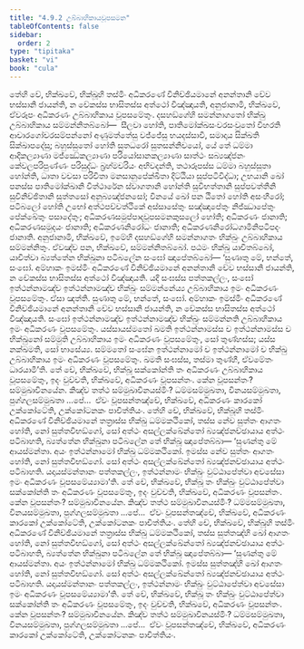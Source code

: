 ```yaml
---
title: "4.9.2 උබ්බාහිකායවූපසමන"
tableOfContents: false
sidebar:
  order: 2
type: "tipitaka"
basket: "vi"
book: "cula"
---
```



<DynamicBreadcrumb />

<Division number="231" book="cula">

<Paragraph number="944" book="cula">
තේහි චේ, භික්ඛවේ, භික්ඛූහි තස්මිං අධිකරණේ විනිච්ඡියමානේ අනන්තානි චේව භස්සානි ජායන්ති, න චේකස්ස භාසිතස්ස අත්ථෝ විඤ්ඤායති, අනුජානාමි, භික්ඛවේ, ඒවරූපං අධිකරණං උබ්බාහිකාය වූපසමේතුං. දසහඞ්ගේහි සමන්නාගතෝ භික්ඛු උබ්බාහිකාය සම්මන්නිතබ්බෝ—  සීලවා හෝති, පාතිමෝක්ඛසංවරසංවුතෝ විහරති ආචාරගෝචරසම්පන්නෝ අණුමත්තේසු වජ්ජේසු භයදස්සාවී, සමාදාය සික්ඛති සික්ඛාපදේසු; බහුස්සුතෝ හෝති සුතධරෝ සුතසන්නිචයෝ, යේ තේ ධම්මා ආදිකල්‍යාණා මජ්ඣේකල්‍යාණා පරියෝසානකල්‍යාණා සාත්ථං සබ්‍යඤ්ජනං කේවලපරිපුණ්ණං පරිසුද්ධං බ්‍රහ්මචරියං අභිවදන්ති, තථාරූපස්ස ධම්මා බහුස්සුතා හෝන්ති, ධාතා වචසා පරිචිතා මනසානුපේක්ඛිතා දිට්ඨියා සුප්පටිවිද්ධා; උභයානි ඛෝ පනස්ස පාතිමෝක්ඛානි විත්ථාරේන ස්වාගතානි හෝන්ති සුවිභත්තානි සුප්පවත්තීනි සුවිනිච්ඡිතානි සුත්තසෝ අනුබ්‍යඤ්ජනසෝ; විනයේ ඛෝ පන ඨිතෝ හෝති අසංහීරෝ; පටිබලෝ හෝති උභෝ අත්ථපච්චත්ථිකේ අස්සාසේතුං සඤ්ඤාපේතුං නිජ්ඣාපේතුං පේක්ඛේතුං පසාදේතුං; අධිකරණසමුප්පාදවූපසමනකුසලෝ හෝති; අධිකරණං ජානාති; අධිකරණසමුදයං ජානාති; අධිකරණනිරෝධං ජානාති; අධිකරණනිරෝධගාමිනිපටිපදං ජානාති. අනුජානාමි, භික්ඛවේ, ඉමේහි දසහඞ්ගේහි සමන්නාගතං භික්ඛුං උබ්බාහිකාය සම්මන්නිතුං. ඒවඤ්ච පන, භික්ඛවේ, සම්මන්නිතබ්බෝ. පඨමං භික්ඛු යාචිතබ්බෝ, යාචිත්වා බ්‍යත්තේන භික්ඛුනා පටිබලේන සංඝෝ ඤාපේතබ්බෝ—
</Paragraph>

</Division>
<Division number="232" book="cula">

<Paragraph number="945" book="cula">
‘සුණාතු මේ, භන්තේ, සංඝෝ. අම්හාකං ඉමස්මිං අධිකරණේ විනිච්ඡියමානේ අනන්තානි චේව භස්සානි ජායන්ති, න චේකස්ස භාසිතස්ස අත්ථෝ විඤ්ඤායති. යදි සංඝස්ස පත්තකල්ලං, සංඝෝ ඉත්ථන්නාමඤ්ච ඉත්ථන්නාමඤ්ච භික්ඛුං සම්මන්නේය්‍ය උබ්බාහිකාය ඉමං අධිකරණං වූපසමේතුං. ඒසා ඤත්ති.
</Paragraph>

<Paragraph number="946" book="cula">
සුණාතු මේ, භන්තේ, සංඝෝ. අම්හාකං ඉමස්මිං අධිකරණේ විනිච්ඡියමානේ අනන්තානි චේව භස්සානි ජායන්ති, න චේකස්ස භාසිතස්ස අත්ථෝ විඤ්ඤායති. සංඝෝ ඉත්ථන්නාමඤ්ච ඉත්ථන්නාමඤ්ච භික්ඛුං සම්මන්නති උබ්බාහිකාය ඉමං අධිකරණං වූපසමේතුං. යස්සායස්මතෝ ඛමති ඉත්ථන්නාමස්ස ච ඉත්ථන්නාමස්ස ච භික්ඛුනෝ සම්මුති උබ්බාහිකාය ඉමං අධිකරණං වූපසමේතුං, සෝ තුණ්හස්ස; යස්ස නක්ඛමති, සෝ භාසේය්‍ය.
</Paragraph>

<Paragraph number="947" book="cula">
සම්මතෝ සංඝේන ඉත්ථන්නාමෝ ච ඉත්ථන්නාමෝ ච භික්ඛු උබ්බාහිකාය ඉමං අධිකරණං වූපසමේතුං. ඛමති සංඝස්ස, තස්මා තුණ්හී, ඒවමේතං ධාරයාමී’ති.
</Paragraph>

<Paragraph number="948" book="cula">
තේ චේ, භික්ඛවේ, භික්ඛූ සක්කෝන්ති තං අධිකරණං උබ්බාහිකාය වූපසමේතුං, ඉදං වුච්චති, භික්ඛවේ, අධිකරණං වූපසන්තං. කේන වූපසන්තං? සම්මුඛාවිනයේන. කිඤ්ච තත්ථ සම්මුඛාවිනයස්මිං? ධම්මසම්මුඛතා, විනයසම්මුඛතා, පුග්ගලසම්මුඛතා …පේ…  ඒවං වූපසන්තඤ්චේ, භික්ඛවේ, අධිකරණං කාරකෝ උක්කෝටේති, උක්කෝටනකං පාචිත්තියං.
</Paragraph>

</Division>
<Division number="233" book="cula">

<Paragraph number="949" book="cula">
තේහි චේ, භික්ඛවේ, භික්ඛූහි තස්මිං අධිකරණේ විනිච්ඡියමානේ තත්‍රාස්ස භික්ඛු ධම්මකථිකෝ, තස්ස නේව සුත්තං ආගතං හෝති, නෝ සුත්තවිභඞ්ගෝ, සෝ අත්ථං අසල්ලක්ඛේන්තෝ බ්‍යඤ්ජනච්ඡායාය අත්ථං පටිබාහති, බ්‍යත්තේන භික්ඛුනා පටිබලේන තේ භික්ඛූ ඤාපේතබ්බා—
</Paragraph>

<Paragraph number="950" book="cula">
‘සුණන්තු මේ ආයස්මන්තා. අයං ඉත්ථන්නාමෝ භික්ඛු ධම්මකථිකෝ. ඉමස්ස නේව සුත්තං ආගතං හෝති, නෝ සුත්තවිභඞ්ගෝ. සෝ අත්ථං අසල්ලක්ඛේන්තෝ බ්‍යඤ්ජනච්ඡායාය අත්ථං පටිබාහති. යදායස්මන්තානං පත්තකල්ලං, ඉත්ථන්නාමං භික්ඛුං වුට්ඨාපේත්වා අවසේසා ඉමං අධිකරණං වූපසමේය්‍යාමා’ති.
</Paragraph>

<Paragraph number="951" book="cula">
තේ චේ, භික්ඛවේ, භික්ඛූ තං භික්ඛුං වුට්ඨාපේත්වා සක්කෝන්ති තං අධිකරණං වූපසමේතුං, ඉදං වුච්චති, භික්ඛවේ, අධිකරණං වූපසන්තං. කේන වූපසන්තං? සම්මුඛාවිනයේන. කිඤ්ච තත්ථ සම්මුඛාවිනයස්මිං? ධම්මසම්මුඛතා, විනයසම්මුඛතා, පුග්ගලසම්මුඛතා …පේ…  ඒවං වූපසන්තඤ්චේ, භික්ඛවේ, අධිකරණං කාරකෝ උක්කෝටේති, උක්කෝටනකං පාචිත්තියං.
</Paragraph>

<Paragraph number="952" book="cula">
තේහි චේ, භික්ඛවේ, භික්ඛූහි තස්මිං අධිකරණේ විනිච්ඡියමානේ තත්‍රාස්ස භික්ඛු ධම්මකථිකෝ, තස්ස සුත්තඤ්හි ඛෝ ආගතං හෝති, නෝ සුත්තවිභඞ්ගෝ, සෝ අත්ථං අසල්ලක්ඛේන්තෝ බ්‍යඤ්ජනච්ඡායාය අත්ථං පටිබාහති, බ්‍යත්තේන භික්ඛුනා පටිබලේන තේ භික්ඛූ ඤාපේතබ්බා—
</Paragraph>

<Paragraph number="953" book="cula">
‘සුණන්තු මේ ආයස්මන්තා. අයං ඉත්ථන්නාමෝ භික්ඛු ධම්මකථිකෝ. ඉමස්ස සුත්තඤ්හි ඛෝ ආගතං හෝති, නෝ සුත්තවිභඞ්ගෝ. සෝ අත්ථං අසල්ලක්ඛේන්තෝ බ්‍යඤ්ජනච්ඡායාය අත්ථං පටිබාහති. යදායස්මන්තානං පත්තකල්ලං, ඉත්ථන්නාමං භික්ඛුං වුට්ඨාපේත්වා අවසේසා ඉමං අධිකරණං වූපසමේය්‍යාමා’ති.
</Paragraph>

<Paragraph number="954" book="cula">
තේ චේ, භික්ඛවේ, භික්ඛූ තං භික්ඛුං වුට්ඨාපේත්වා සක්කෝන්ති තං අධිකරණං වූපසමේතුං, ඉදං වුච්චති, භික්ඛවේ, අධිකරණං වූපසන්තං. කේන වූපසන්තං? සම්මුඛාවිනයේන. කිඤ්ච තත්ථ සම්මුඛාවිනයස්මිං? ධම්මසම්මුඛතා, විනයසම්මුඛතා, පුග්ගලසම්මුඛතා …පේ…  ඒවං වූපසන්තඤ්චේ, භික්ඛවේ, අධිකරණං කාරකෝ උක්කෝටේති, උක්කෝටනකං පාචිත්තියං.
</Paragraph>
</Division>